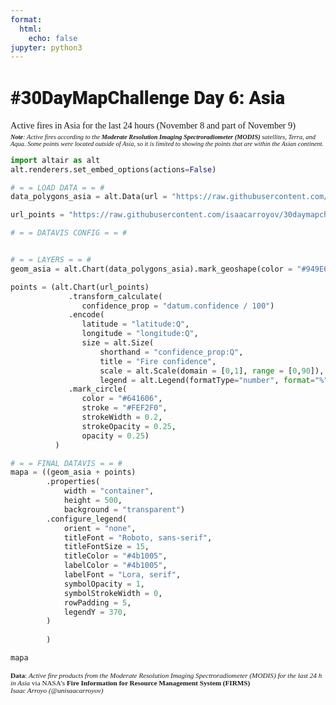 ```yaml
---
format:
  html:
    echo: false
jupyter: python3
---
```


<style>
    @import url('https://fonts.googleapis.com/css2?family=Lora:ital,wght@0,400;0,500;0,700;1,400;1,500;1,700&family=Roboto:wght@900&display=swap');
    
    #quarto-content {
        background: #E0EAEC;
        color: #4b1005;
    }
    
    p code:not(.sourceCode), li code:not(.sourceCode) {
        font-family: 'Space Mono', monospace;
        background-color: #FDFCF6;
        color: #034F1D;
    }

    h1 {
        font-weight: 900;
        font-size: 1.8rem;
        font-family: 'Roboto', sans-serif;
    }

    p {
        font-weight: 500;
        font-size: 0.9rem;
        font-family: 'Lora', serif;
    }
   
   #caption {
        font-size: 0.7rem;
        font-weight: 300;
    }
    
    #url_paleta_colores {
        color: #5C2313;
        text-decoration: none;
    }

    #nota_subtitle {
        font-size: 0.65rem;
        font-style: italic;
        margin-top: -1em;
    }

</style>

<h1>#30DayMapChallenge Day 6: Asia</h1>

<p>
Active fires in Asia for the last 24 hours (November 8 and part of November 9)</p>
<p id="nota_subtitle">
<b>Note</b>: Active fires according to the <b>Moderate Resolution Imaging Spectroradiometer (MODIS)</b> satellites, <em>Terra</em>, and <em>Aqua</em>. Some points were located outside of Asia, so it is limited to showing the points that are within the Asian continent.
</p>

```python
import altair as alt
alt.renderers.set_embed_options(actions=False)

# = = LOAD DATA = = #
data_polygons_asia = alt.Data(url = "https://raw.githubusercontent.com/isaacarroyov/30daymapchallenge/main/data/geom_asia.geojson", format = alt.DataFormat(property = "features"))

url_points = "https://raw.githubusercontent.com/isaacarroyov/30daymapchallenge/main/data/firms_modis_c6_asia_24h_2023-11-08_09.csv"

# = = DATAVIS CONFIG = = #


# = = LAYERS = = #
geom_asia = alt.Chart(data_polygons_asia).mark_geoshape(color = "#949E63", strokeWidth = 0.5, stroke = "black")

points = (alt.Chart(url_points)
             .transform_calculate(
                confidence_prop = "datum.confidence / 100")
             .encode(
                latitude = "latitude:Q",
                longitude = "longitude:Q",
                size = alt.Size(
                    shorthand = "confidence_prop:Q",
                    title = "Fire confidence",
                    scale = alt.Scale(domain = [0,1], range = [0,90]),
                    legend = alt.Legend(formatType="number", format="%")))
             .mark_circle(
                color = "#641606",
                stroke = "#FEF2F0",
                strokeWidth = 0.2,
                strokeOpacity = 0.25,
                opacity = 0.25)
          )

# = = FINAL DATAVIS = = #
mapa = ((geom_asia + points)
        .properties(
            width = "container",
            height = 500,
            background = "transparent")
        .configure_legend(
            orient = "none",
            titleFont = "Roboto, sans-serif",
            titleFontSize = 15,
            titleColor = "#4b1005",
            labelColor = "#4b1005",
            labelFont = "Lora, serif",
            symbolOpacity = 1,
            symbolStrokeWidth = 0,
            rowPadding = 5,
            legendY = 370,
        )
         
        )

mapa

```


<p id="caption">
<span style='font-weight:700;'>Data</span>: <em>Active fire products from the Moderate Resolution Imaging Spectroradiometer (MODIS) for the last 24 h in Asia</em> via NASA's <span style='font-weight:700;'>Fire Information for Resource Management System (FIRMS)</span><br><em>Isaac Arroyo (@unisaacarroyov)</em>
</p>
<br>
<br>
